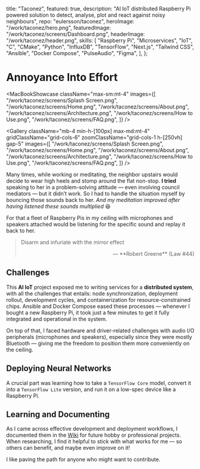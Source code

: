   title: "Taconez",
  featured: true,
  description:
    "AI IoT distributed Raspberry Pi powered solution to detect, analyse, plot and react against noisy neighbours",
  repo: "eulersson/taconez",
  heroImage: "/work/taconez/hero.png",
  featuredImage: "/work/taconez/screens/Dashboard.png",
  headerImage: "/work/taconez/header.png",
  skills: [
    "Raspberry Pi",
    "Microservices",
    "IoT",
    "C",
    "CMake",
    "Python",
    "InfluxDB",
    "TensorFlow",
    "Next.js",
    "Tailwind CSS",
    "Ansible",
    "Docker Compose",
    "PulseAudio",
    "Figma",
  ],
};

# Annoyance Into Effort

<MacBookShowcase
  className="max-sm:mt-4"
  images={[
    "/work/taconez/screens/Splash Screen.png",
    "/work/taconez/screens/Home.png",
    "/work/taconez/screens/About.png",
    "/work/taconez/screens/Architecture.png",
    "/work/taconez/screens/How to Use.png",
    "/work/taconez/screens/FAQ.png",
  ]}
/>

<Gallery
  className="mb-4 min-h-[100px] max-md:mt-4"
  gridClassName="grid-cols-6"
  zoomClassName="grid-cols-1 h-[250vh] gap-5"
  images={[
    "/work/taconez/screens/Splash Screen.png",
    "/work/taconez/screens/Home.png",
    "/work/taconez/screens/About.png",
    "/work/taconez/screens/Architecture.png",
    "/work/taconez/screens/How to Use.png",
    "/work/taconez/screens/FAQ.png",
  ]}
/>

Many times, while working or meditating, the neighbor upstairs would decide to
wear high heels and stomp around the flat non-stop. **I tried** speaking to her
in a problem-solving attitude — even involving council mediators — but it didn’t
work. So I had to handle the situation myself by <Hi>bouncing those sounds back
to her</Hi>. _And my meditation improved after having listened these sounds
multiplied_ 😆

For that a fleet of Raspberry Pis in my ceiling with microphones and speakers
attached would be listening for the specific sound and replay it back to her.

> Disarm and infuriate with the mirror effect
>
> <p align="right">— **Robert Greene** (Law #44)</p>

## Challenges

This **AI IoT** project exposed me to writing services for a **distributed
system**, with all the challenges that entails: node synchronization, deployment
rollout, development cycles, and containerization for resource-constrained
chips. <Hi> Ansible and Docker Compose eased these processes — whenever I bought
a new Raspberry Pi, it took just a few minutes to get it fully integrated and
operational in the system.</Hi>

On top of that, I faced hardware and driver-related challenges with audio I/O
peripherals (microphones and speakers), especially since they were mostly
Bluetooth — giving me the freedom to position them more conveniently on the
ceiling.

## Deploying Neural Networks

A crucial part was learning how to take a `TensorFlow Core` model, convert it
into a `TensorFlow Lite` version, and run it on a low-spec device like a
Raspberry Pi.

## Learning and Documenting

As I came across effective development and deployment workflows, I documented
them in the [Wiki](https://github.com/eulersson/taconez/wiki) for future hobby
or professional projects. When researching, I find it helpful to stick with what
works for me — so others can benefit, and maybe even improve on it!

I like paving the path for anyone who might want to contribute.
